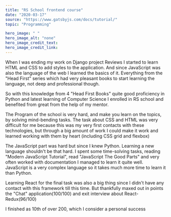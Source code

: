 ---
title: "RS School frontend course"
date: "2020-03-17"
source: "https://www.gatsbyjs.com/docs/tutorial/"
topic: "Programming"

hero_image: " "
hero_image_alt: "none"
hero_image_credit_text: 
hero_image_credit_link: 
---

When I was ending my work on Django project Reviews
I started to learn HTML and CSS to add styles to the application. And since JavaScript was also the language of the web I learned the basics of it.
Everything from the "Head First" series which had very pleasant
books to start learning the language, not deep and professional 
though.

So with this knowledge from 4 "Head First Books" quite good
proficiency in Python and latest learning of Computer Science
I enrolled in RS school and benefited from great from the help
of my mentor.

The Program of the school is very hard, and make you learn on 
the topics, by solving mind-bending tasks. The task about CSS and 
HTML was very difficult for me because this was my very first contacts 
with these technologies, but through a big amount of work I could make it work and learned working with them by heart 
(including CSS grid and flexbox)

The JavaScript part was hard but since I knew Python. Learning a new language shouldn't be that hard. I spent some time-solving tasks,
reading "Modern JavaScript Tutorial",
read "JavaScript The Good Parts" and very often worked with documentation
I managed to learn it quite well. JavaScript is a very complex language so 
it takes much more time to learn it than Python.

Learning React for the final task was also a big thing since I didn't have
any contact with this framework till this time. But thankfully maxed out 
in points the "Chat" application(100/100) and exit interview about React-Redux(96/100) 

I finished as 10th of over 200, which I consider a personal success






